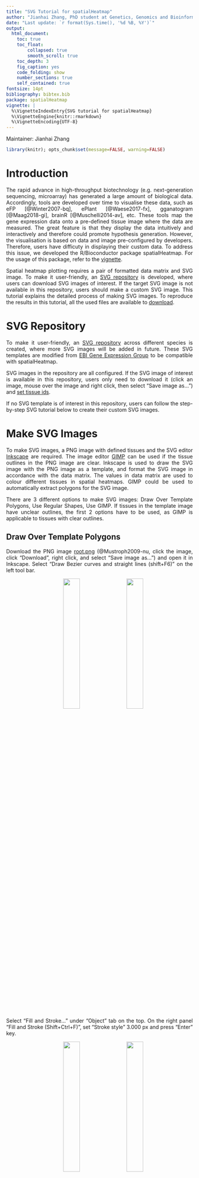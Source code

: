 ```yaml
--- 
title: "SVG Tutorial for spatialHeatmap"
author: "Jianhai Zhang, PhD student at Genetics, Genomics and Bioinformatics, University of California, Riverside (<jzhan067@ucr.edu>; <zhang.jianhai@hotmail.com>) <p/> PI: Dr. Thomas Girke, professor at Department of Botany and Plant Sciences, University of California, Riverside (<thomas.girke@ucr.edu>)"
date: "Last update: `r format(Sys.time(), '%d %B, %Y')`"
output:
  html_document:
    toc: true
    toc_float:
        collapsed: true
        smooth_scroll: true
    toc_depth: 3
    fig_caption: yes
    code_folding: show
    number_sections: true
    self_contained: true
fontsize: 14pt
bibliography: bibtex.bib
package: spatialHeatmap
vignette: |
  %\VignetteIndexEntry{SVG tutorial for spatialHeatmap}
  %\VignetteEngine{knitr::rmarkdown}
  %\VignetteEncoding{UTF-8}
---
```


  Maintainer: Jianhai Zhang  

<style>body { text-align: justify }</style>

```r
library(knitr); opts_chunk$set(message=FALSE, warning=FALSE)
```

# Introduction

The rapid advance in high-throughput biotechnology (e.g. next-generation sequencing, microarray) has generated a large amount of biological data. Accordingly, tools are developed over time to visualise these data, such as eFP [@Winter2007-bq], ePlant [@Waese2017-fx], gganatogram [@Maag2018-gi], brainR [@Muschelli2014-av], etc. These tools map the gene expression data onto a pre-defined tissue image where the data are measured. The great feature is that they display the data intuitively and interactively and therefore could promote hypothesis generation. However, the visualisation is based on data and image pre-configured by developers. Therefore, users have difficuty in displaying their custom data. To address this issue, we developed the R/Bioconductor package spatialHeatmap. For the usage of this package, refer to the [vignette](https://jianhaizhang.github.io/SVG_tutorial_file/vignette.html). 

Spatial heatmap plotting requires a pair of formatted data matrix and SVG image. To make it user-friendly, an [SVG repository](#repo) is developed, where users can download SVG images of interest. If the target SVG image is not available in this repository, users should make a custom SVG image. This tutorial explains the detailed process of making SVG images. To reproduce the results in this tutorial, all the used files are available to [download](https://github.com/jianhaizhang/SVG_tutorial_file/tree/master/download).  

# SVG Repository {#repo} 

To make it user-friendly, an [SVG repository](https://github.com/jianhaizhang/SVG_tutorial_file/tree/master/svg_repo/ebi_trans) across different species is created, where more SVG images will be added in future. These SVG templates are modified from [EBI Gene Expression Group](https://github.com/ebi-gene-expression-group/anatomogram/tree/master/src/svg) to be compatible with spatialHeatmap. 

SVG images in the repository are all configured. If the SVG image of interest is available in this repository, users only need to download it (click an image, mouse over the image and right click, then select "Save image as…") and [set tissue ids](#set_id).  

If no SVG template is of interest in this repository, users can follow the step-by-step SVG tutorial below to create their custom SVG images. 


# Make SVG Images 

To make SVG images, a PNG image with defined tissues and the SVG editor [Inkscape](https://inkscape.org/) are required. The image editor [GIMP](https://www.gimp.org/) can be used if the tissue outlines in the PNG image are clear. Inkscape is used to draw the SVG image with the PNG image as a template, and format the SVG image in accordance with the data matrix. The values in data matrix are used to colour different tissues in spatial heatmaps. GIMP could be used to automatically extract polygons for the SVG image.  

There are 3 different options to make SVG images: Draw Over Template Polygons, Use Regular Shapes, Use GIMP. If tissues in the template image have unclear outlines, the first 2 options have to be used, as GIMP is applicable to tissues with clear outlines.  

## Draw Over Template Polygons

Download the PNG image [root.png](https://github.com/jianhaizhang/SVG_tutorial_file/tree/master/download) (@Mustroph2009-nu, click the image, click "Download", right click, and select "Save image as…") and open it in Inkscape. Select "Draw Bezier curves and straight lines (shift+F6)" on the left tool bar.   
  <p/><center><img src="image/open.png" width="30%" hspace=20><img src="image/draw_line_tool.png" width="30%"></center><p/>  

Select "Fill and Stroke..." under "Object" tab on the top. On the right panel "Fill and Stroke (Shift+Ctrl+F)", set "Stroke style" 3.000 px and press "Enter" key. 

  <p/><center><img src="image/top_fill_stroke.png" width="30%" hspace=20><img src="image/stroke_style.png" width="30%"></center><p/>  

Press "+" key to zoom in and select a polygon to start. Left click at differencet corners of the polygon to draw an outline. At last, click at the first corner to seal the outline.  

  <p/><center><img src="image/draw.png" width="30%" hspace=20><img src="image/seal.png" width="30%" hspace=20><img src="image/seal_polygon.png" width="30%"></center><p/>  

If the new polygon is filled with a colour, click "No paint" under the "Fill" tab on the panel "Fill and Stroke (Shift+Ctrl+F)". Then a new sealed transparent polygon is drawn.  

  <p/><center><img src="image/no_paint.png" width="30%" hspace=20><img src="image/new_polygon.png" width="30%"></center><p/>  

Select "Edit paths by nodes (F2)" on the left tool bar, and draw a rectangle over the new polygon. Select "Make selected nodes corner" on the top.  

  <p/><center><img src="image/cursor_edit.png" width="30%" hspace=20><img src="image/draw_rec.png" width="30%" hspace=20><img src="image/node_corner.png" width="30%"></center><p/>  

Drag nodes and edges to align the new polygon with template polygon. On the fill and stroke panel, under "Fill" tab, select "Flat color" and adjust the colors to label the new polygon. Then the first polygon is made successfully.   

  <p/><center><img src="image/align.png" width="30%" hspace=20><img src="image/flat.png" width="30%" hspace=20><img src="image/first_polygon.png" width="30%"></center><p/>  

## Use Regular Shapes 

If the template polygons are similar to regular shapes such as rectangles, circles. The regular shapes can be used to make new polygons.

Select "Create rectangles and squares (F4)" on the left, and draw a rectangle over a polygon template. Convert this object to path by selecting "Object to Path" under "Path" tab on the top.   

  <p/><center><img src="image/rec.png" width="30%" hspace=20><img src="image/draw_rec1.png" width="30%" hspace=20><img src="image/object2path.png" width="30%"></center><p/>  

Click "No paint" under the "Fill" tab on the fill and stroke panel to make the rectangle transparent. Rotate the rectangle. Select "Edit paths by nodes (F2)" on the left tool bar. If necessary, add a node by double-clicking on an edge. Drag nodes and edges to align the rectangle with the underlying polygon template. 
  
  <p/><center><img src="image/no_paint.png" width="30%" hspace=20><img src="image/rotate.png" width="30%" hspace=20><img src="image/add_node.png" width="30%"></center><p/> 

Select "Edit paths by nodes (F2)" on the left tool bar, and draw a rectangle over the new polygon. Select "Make selected nodes corner" on the top.  

  <p/><center><img src="image/cursor_edit.png" width="30%" hspace=20><img src="image/draw_rec2.png" width="30%" hspace=20><img src="image/node_corner.png" width="30%"></center><p/>  

Drag the handles at nodes to adjust edges for fine alignment. On the fill and stroke panel select "Flat color" under "Fill" tab to colour this new polygon. The second polygon is successfully made.   

  <p/><center><img src="image/handle.png" width="30%" hspace=20><img src="image/second_polygon.png" width="30%"></center><p/>  


## Use GIMP

If polygons in the template PNG image have clear outlines, the SVG image can be extracted with [GIMP](https://www.gimp.org/).  

### Extract SVG image

Open the PNG template in GIMP, and open "Paths" panel. Right click and select "By Color".  

  <p/><center><img src="image/path.png" width="30%" hspace=10><img src="image/path_panel.png" width="40%" hspace=10><img src="image/by_color.png" width="30%"></center><p/>  

Now the polygons can be selected by colors. For exmaple, clicking on a whilte polygon selects all polygons in white. Right click, select "To Path", then all the white polygons are extracted in the "Paths" panel. Similarly, extract the yellow polygons.  

  <p/><center><img src="image/to_path.png" width="30%" hspace=10><img src="image/to_path1.png" width="20%"></center><p/>  

Click in front of each extracted polygons to show the eye symbol. Mouse over the extracted polygons, right click, select "Merge Visible Paths". After merged, export the paths as an SVG image (root_gimp.svg). Next, edit the exported SVG image in Inkscape.  

  <p/><center><img src="image/eye.png" width="30%" hspace=10><img src="image/merge.png" width="30%" hspace=10><img src="image/export.png" width="30%"></center><p/>  

The exported SVG image "root_gimp.svg" is accessible [here](https://github.com/jianhaizhang/SVG_tutorial_file/tree/master/download) (hover over the image, right click, and select "Save image as…").  

### Edit SVG image in Inkscape

Open the exported SVG image in Inkscape. Under "Object" tab at the top, select "Fill and Stroke...". First click the SVG image and then adjust colours to fill it by using "Flat color" under "Fill" tab. 

  <p/><center><img src="image/click_image.png" width="30%" hspace=10><img src="image/fill.png" width="30%" hspace=10><img src="image/fill1.png" width="30%"></center><p/>  

The all paths in SVG image generated in GIMP are combined as a whole. In order to separate the paths, first click the image then select "Break Apart" under the "Path" tab on the top. Now the paths are separated (i.e. polygons are separated), but the outlines of polygons are not stroked. Thus use "Ctrl+A" to select all polygons, and on the fill and stroke panel select "Flat color" under "Stroke paint" tab, and set a number under "Stroke style" tab (1.333 px).   

  <p/><center><img src="image/break.png" width="30%" hspace=10><img src="image/stroke_fill.png" width="30%" hspace=10><img src="image/stroke_style1.png" width="30%"></center><p/>  

Click the white area to unselect the whole image. Press "+" key to zoom in and try to move different polygons and delete those unnecessary by pressing "Delete" key.  

  <p/><center><img src="image/delete.png" width="30%" hspace=10><img src="image/delete1.png" width="30%" hspace=10><img src="image/after_delete.png" width="30%"></center><p/>  

Use "Ctrl+A" to select all polygons. Click "No paint" under "Fill" tab on the fill and stroke panel. Click the white area to unselect the whole image. The blank SVG image is ready to format with the data matrix.  

  <p/><center><img src="image/no_paint.png" width="30%" hspace=10><img src="image/blank.png" width="30%"></center><p/>  

# Format Data Matrix

The formatting process of SVG image is in accordance with the data matrix. The data matrix with rows and columns being genes and sample/conditions respectively is formatted by a targets file (a dataframe of column metadata). The targets file is a data frame with at least 2 columns defining replicates of samples and conditions respectively.  

**Requirements on the targets file**

1. It is a data frame with at least 2 columns. The rows corresponds with columns in the data matrix.
 
2. The sample column specifies sample replicates. It is crucial that replicate names of the same sample must be identical.  

3. The condition column has the same requirement with the sample column.  

4. The name of sample and condition replicates should only consist of letters, digits, dots, single space, or single underscore.  

Table 1 [@Mustroph2009-nu] is the formatted targets file according to the above requirements and will be used to format this SVG image, which is downloadable [here](https://github.com/jianhaizhang/SVG_tutorial_file/tree/master/download) (click the file, click "Raw", right click, and select "Save as…").  

It is critical that the replicate names of same sample of condition must be identical. As shown in Table 1, there are 2 samples "root_pGL2", "root_pCO2", and each sample has identical replicate names, which is true for the 2 conditions.  

<a name='tar_sh'></a>
```r

pa.sh <- system.file('extdata/shinyApp/example/target_arab.txt', package='spatialHeatmap')
target.sh <- read.table(pa.sh, header=TRUE, row.names=1, sep='\t')
df <- subset(target.sh, samples=='root_pGL2' |samples=='root_pCO2')[, 2:3]
kable(df, caption='Table 1 Targets file (metadata of data matrix column) of the data matrix. Promoter pGL2, pCO2, pSCR, pWOL labels root atrichoblast epidermis, root cortex meristematic zone, root endodermis, root vasculature respectively. Only the first 2 are shown. ')

```

# Format SVG Image

To plot spatial heatmaps successfully, the SVG image must be formatted according to the following requirements.  

**Requirements on SVG format**

1. A path represents a shape. If a tissue consists of multiple paths and is expected to be colured in the spatial heatmap, all its paths must be grouped as a whole (labeled by tag "g"). The group id is the tissue id and the inside path ids are useless. A group should not include another group, which means all elements in a group should be single paths. However, if a multiple-path tissue is not expected to coloured in the spatial heatmap, there is no need to group them and the paths can keep random ids.

2. If a tissue has only one path, it can stay as an individual path, no need to be formatted as a group. 

3. If a tissue is expected to be coloured in the spatial heatmaps, its "id" must be identical with corresponding tissue name from the targets file. It means even a difference of dot, space, underscore, uppercase, or lowercase matters.  

4. All the tissues (groups and single paths) must be placed in another container group as a whole, and this group must be the last element in the "XML Editor".  

The following section shows the process of formatting the SVG image.  

**Group same tissues**  

The same tissues in the SVG repository are already grouped. If the SVG image is made by following the above steps, same tissues should be grouped so as to be coloured in spatial heatmaps. Take the root_pGL2 as an example. Select polygons of the this sample by clicking polygon edge while pressing "Shift" key. Mouse over any edge of selected polygons, right click and select "Group".   

  <p/><center><img src="image/select.png" width="30%" hspace=10><img src="image/group.png" width="30%"></center><p/>  

Click "Flat color" under the "Fill" tab on the fill and stroke panel, and use a colour to fill the grouped polygons.   

  <p/><center><img src="image/flat1.png" width="30%" hspace=10><img src="image/fill_group.png" width="30%"></center><p/>  

<a name='set_id'></a>
**Set tissue id**  
  
Under the "Edit" tab on the top, select "XML Editor...". Click the group to select it. On the "XML Editor (Shift+Ctrl+X)" panel, first click the id and type in "root_pGL2" then click "Set". It is critial that the id "root_pGL2" is identical with the corresponding tissue in the data matrix. After that, the first group is done.  

  <p/><center><img src="image/edit.png" width="30%" hspace=10><img src="image/xml_tab.png" width="30%" hspace=10><img src="image/set_id.png" width="30%"></center><p/>  

Similarly, group and set id for root_pCO2, root_pSCR, root_pWOL respectively. When group the small vasculature polygons in the center, a shortcut is to draw a rectangle over them to select all rather than click each individually. Note if a tissue sample contains only one polygon, then no need to group it, but the id should be identical with corresponding sample in the targets file in order to colour it in spatial heatmaps.  

  <p/><center><img src="image/final.png" width="30%"></center><p/>

Brown, blue, orange, purple labels pGL2, pCO2, pSCR, pWOL respectively. The blank polygons have random ids and will not be coloured in the spatial heatmap. 

**Container group**  
  
At last, it is required to group all groups and independent paths as a container group. To do so, use "Ctrl+A" to select all, mouse over the polygons, right click, and click group. It is optional to change the container group id. Note this step is already done in SVG images from the repository.   

  <p/><center><img src="image/group_all.png" width="30%" hspace=10><img src="image/set_container.png" width="30%"><p/>  

It is crucial that this container group must be the last element on the "XML Editor".   

  <p/><center><img src="image/last_element.png" width="30%" hspace=10><img src="image/last_element1.png" width="30%"></center><p/>  

By now, the SVG image is done. Save the formatted SVG image as "root.svg", which is downloadable [here](https://github.com/jianhaizhang/SVG_tutorial_file/tree/master/download). Note: the SVG file name ends with ".svg" and the front should only consist of letters, digits, dots, or underscores. E.g. root(1).svg is not acceptable.   




# Reference


